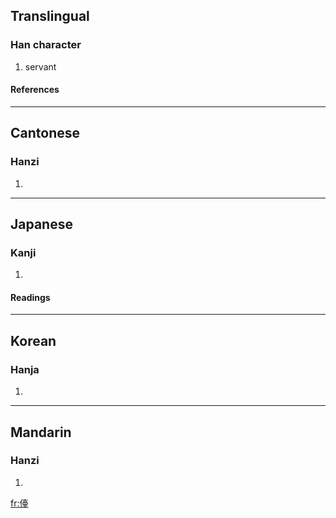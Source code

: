 ==Translingual==
===Han character===
{{Han char|rn=9|rad=人|as=14|sn=16|four=2421<sub>4</sub>|canj=人土口土 (OGRG)}}
# servant
====References====
{{Han ref|kx=0119.330|dkj=01223|dj=0253.100|hdz=10229.060|uh=5113|ud=20755|bh=E8F5|bd=59637}}
----
==Cantonese==
===Hanzi===
{{yue-hanzi|jyut=|y=toi4}}
# {{defn|Cantonese}}
----
==Japanese==
===Kanji===
{{ja-kanji|grade=|rs=人14}}
# {{defn|Japanese}}
====Readings====
{{ja-readings|on=[[たい]] (tai)|kun=[[けらい]] (kerai), [[みにくい]] (minikui), [[あたる]] (ataru)}}
----
==Korean==
===Hanja===
{{ko-hanja|hangeul=대|rv=dae|mr=tae}}
# {{defn|Korean}}
----
==Mandarin==
===Hanzi===
{{cmn-hanzi|pin=[[tái]] ([[tai2]])|wg=t'ai<sup>2</sup>}}
# {{defn|Mandarin}}

[[fr:儓]]